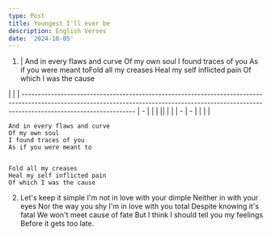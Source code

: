 ```yaml
---
type: Post
title: Youngest I'll ever be
description: English Verses
date: '2024-10-05'
---
```

1.  | And in every flaws and curve
Of my own soul
I found traces of you
As if you were meant toFold all my creases
Heal my self inflicted pain
Of which I was the cause

 |   |
    | ----------------------------------------------------------------------------------------------------------------------------------------------------------------------------------------------- | - |
    |                                                                                                                                                                                                 |   ||   |   |
    | - | - |
    |   |   |

    And in every flaws and curve
    Of my own soul
    I found traces of you
    As if you were meant to


    Fold all my creases
    Heal my self inflicted pain
    Of which I was the cause

2.  Let's keep it simple
    I'm not in love with your dimple
    Neither in with your eyes
    Nor the way you shy
    I'm in love with you total
    Despite knowing it's fatal
    We won't meet cause of fate
    But I think I should tell you my feelings
    Before it gets too late.

